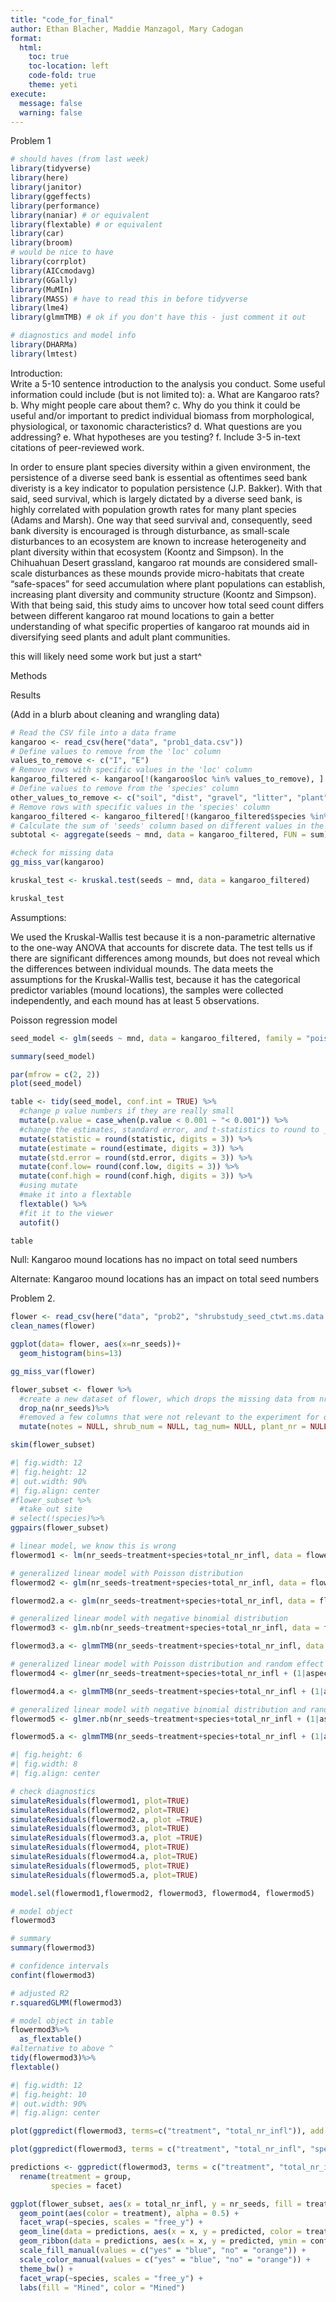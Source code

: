 ```yaml
---
title: "code_for_final"
author: Ethan Blacher, Maddie Manzagol, Mary Cadogan
format: 
  html:
    toc: true
    toc-location: left
    code-fold: true
    theme: yeti 
execute:
  message: false
  warning: false
---
```


Problem 1

```r
# should haves (from last week)
library(tidyverse)
library(here)
library(janitor)
library(ggeffects)
library(performance)
library(naniar) # or equivalent
library(flextable) # or equivalent
library(car)
library(broom)
# would be nice to have
library(corrplot)
library(AICcmodavg)
library(GGally)
library(MuMIn)
library(MASS) # have to read this in before tidyverse 
library(lme4)
library(glmmTMB) # ok if you don't have this - just comment it out

# diagnostics and model info
library(DHARMa)
library(lmtest)
```

Introduction:\
Write a 5-10 sentence introduction to the analysis you conduct. Some useful information could include (but is not limited to): a. What are Kangaroo rats? b. Why might people care about them? c. Why do you think it could be useful and/or important to predict individual biomass from morphological, physiological, or taxonomic characteristics? d. What questions are you addressing? e. What hypotheses are you testing? f. Include 3-5 in-text citations of peer-reviewed work.

In order to ensure plant species diversity within a given environment, the persistence of a diverse seed bank is essential as oftentimes seed bank diveristy is a key indicator to population persistence (J.P. Bakker). With that said, seed survival, which is largely dictated by a diverse seed bank, is highly correlated with population growth rates for many plant species (Adams and Marsh). One way that seed survival and, consequently, seed bank diversity is encouraged is through disturbance, as small-scale disturbances to an ecosystem are known to increase heterogeneity and plant diversity within that ecosystem (Koontz and Simpson). In the Chihuahuan Desert grassland, kangaroo rat mounds are considered small-scale disturbances as these mounds provide micro-habitats that create "safe-spaces" for seed accumulation where plant populations can establish, increasing plant diversity and community structure (Koontz and Simpson). With that being said, this study aims to uncover how total seed count differs between different kangaroo rat mound locations to gain a better understanding of what specific properties of kangaroo rat mounds aid in diversifying seed plants and adult plant communities.

this will likely need some work but just a start\^

Methods

Results

(Add in a blurb about cleaning and wrangling data)

```r
# Read the CSV file into a data frame
kangaroo <- read_csv(here("data", "prob1_data.csv"))
# Define values to remove from the 'loc' column
values_to_remove <- c("I", "E")
# Remove rows with specific values in the 'loc' column
kangaroo_filtered <- kangaroo[!(kangaroo$loc %in% values_to_remove), ]
# Define values to remove from the 'species' column
other_values_to_remove <- c("soil", "dist", "gravel", "litter", "plant")
# Remove rows with specific values in the 'species' column
kangaroo_filtered <- kangaroo_filtered[!(kangaroo_filtered$species %in% other_values_to_remove), ]
# Calculate the sum of 'seeds' column based on different values in the 'mnd' column
subtotal <- aggregate(seeds ~ mnd, data = kangaroo_filtered, FUN = sum) 

```

```r
#check for missing data
gg_miss_var(kangaroo)
```

```r
kruskal_test <- kruskal.test(seeds ~ mnd, data = kangaroo_filtered)

kruskal_test
```

Assumptions:

We used the Kruskal-Wallis test because it is a non-parametric alternative to the one-way ANOVA that accounts for discrete data. The test tells us if there are significant differences among mounds, but does not reveal which the differences between individual mounds. The data meets the assumptions for the Kruskal-Wallis test, because it has the categorical predictor variables (mound locations), the samples were collected independently, and each mound has at least 5 observations.


Poisson regression model

```r
seed_model <- glm(seeds ~ mnd, data = kangaroo_filtered, family = "poisson")

summary(seed_model)
```

```r
par(mfrow = c(2, 2))
plot(seed_model)
```

```r
table <- tidy(seed_model, conf.int = TRUE) %>% 
  #change p value numbers if they are really small 
  mutate(p.value = case_when(p.value < 0.001 ~ "< 0.001")) %>% 
  #change the estimates, standard error, and t-statistics to round to __ digits 
  mutate(statistic = round(statistic, digits = 3)) %>%
  mutate(estimate = round(estimate, digits = 3)) %>%
  mutate(std.error = round(std.error, digits = 3)) %>%
  mutate(conf.low= round(conf.low, digits = 3)) %>%
  mutate(conf.high = round(conf.high, digits = 3)) %>%
  #using mutate
  #make it into a flextable 
  flextable() %>% 
  #fit it to the viewer
  autofit()

table
```


Null: Kangaroo mound locations has no impact on total seed numbers

Alternate: Kangaroo mound locations has an impact on total seed numbers

Problem 2.

```r
flower <- read_csv(here("data", "prob2", "shrubstudy_seed_ctwt.ms.data.csv"))
clean_names(flower)
```

```r
ggplot(data= flower, aes(x=nr_seeds))+
  geom_histogram(bins=13)
```

```r
gg_miss_var(flower)
```


```r
flower_subset <- flower %>% 
  #create a new dataset of flower, which drops the missing data from nr_seeds because its pertinent to our study
  drop_na(nr_seeds)%>%
  #removed a few columns that were not relevant to the experiment for our purposes, mainly just ids
  mutate(notes = NULL, shrub_num = NULL, tag_num= NULL, plant_nr = NULL)
```




```r
skim(flower_subset)
```

```r
#| fig.width: 12
#| fig.height: 12
#| out.width: 90%
#| fig.align: center
#flower_subset %>%
  #take out site
# select(!species)%>%
ggpairs(flower_subset)
```

```r
# linear model, we know this is wrong
flowermod1 <- lm(nr_seeds~treatment+species+total_nr_infl, data = flower_subset)

# generalized linear model with Poisson distribution
flowermod2 <- glm(nr_seeds~treatment+species+total_nr_infl, data = flower_subset, family="poisson")

flowermod2.a <- glm(nr_seeds~treatment+species+total_nr_infl, data = flower_subset, family="poisson")

# generalized linear model with negative binomial distribution
flowermod3 <- glm.nb(nr_seeds~treatment+species+total_nr_infl, data = flower_subset)

flowermod3.a <- glmmTMB(nr_seeds~treatment+species+total_nr_infl, data = flower_subset, family = "nbinom2")

# generalized linear model with Poisson distribution and random effect of site
flowermod4 <- glmer(nr_seeds~treatment+species+total_nr_infl + (1|aspect), data = flower_subset, family = "poisson")

flowermod4.a <- glmmTMB(nr_seeds~treatment+species+total_nr_infl + (1|aspect), data = flower_subset, family = "poisson")

# generalized linear model with negative binomial distribution and random effect of site
flowermod5 <- glmer.nb(nr_seeds~treatment+species+total_nr_infl + (1|aspect), data = flower_subset)

flowermod5.a <- glmmTMB(nr_seeds~treatment+species+total_nr_infl + (1|aspect), data = flower_subset, family = "nbinom2")
```



```r
#| fig.height: 6
#| fig.width: 8
#| fig.align: center

# check diagnostics
simulateResiduals(flowermod1, plot=TRUE)
simulateResiduals(flowermod2, plot=TRUE)
simulateResiduals(flowermod2.a, plot =TRUE)
simulateResiduals(flowermod3, plot=TRUE)
simulateResiduals(flowermod3.a, plot =TRUE)
simulateResiduals(flowermod4, plot=TRUE)
simulateResiduals(flowermod4.a, plot=TRUE)
simulateResiduals(flowermod5, plot=TRUE)
simulateResiduals(flowermod5.a, plot=TRUE)
```

```r
model.sel(flowermod1,flowermod2, flowermod3, flowermod4, flowermod5)

```

```r
# model object
flowermod3

# summary 
summary(flowermod3)

# confidence intervals
confint(flowermod3)

# adjusted R2
r.squaredGLMM(flowermod3)
```

```r
# model object in table
flowermod3%>%
  as_flextable()
#alternative to above ^
tidy(flowermod3)%>%
flextable()
```

```r
#| fig.width: 12
#| fig.height: 10
#| out.width: 90%
#| fig.align: center

plot(ggpredict(flowermod3, terms=c("treatment", "total_nr_infl")), add.data = TRUE)

plot(ggpredict(flowermod3, terms = c("treatment", "total_nr_infl", "species")), add.data=TRUE)
```


```r
predictions <- ggpredict(flowermod3, terms = c("treatment", "total_nr_infl", "species")) %>% 
  rename(treatment = group,
         species = facet)

ggplot(flower_subset, aes(x = total_nr_infl, y = nr_seeds, fill = treatment)) +
  geom_point(aes(color = treatment), alpha = 0.5) +
  facet_wrap(~species, scales = "free_y") +
  geom_line(data = predictions, aes(x = x, y = predicted, color = treatment)) +
  geom_ribbon(data = predictions, aes(x = x, y = predicted, ymin = conf.low, ymax = conf.high, fill = treatment), alpha = 0.2) +
  scale_fill_manual(values = c("yes" = "blue", "no" = "orange")) +
  scale_color_manual(values = c("yes" = "blue", "no" = "orange")) +
  theme_bw() +
  facet_wrap(~species, scales = "free_y") +
  labs(fill = "Mined", color = "Mined")

```

